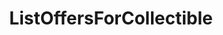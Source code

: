 ---
title: ListOffersForCollectible
openapi: ./sequence-marketplace.json post /rpc/Marketplace/ListOffersForCollectible
---